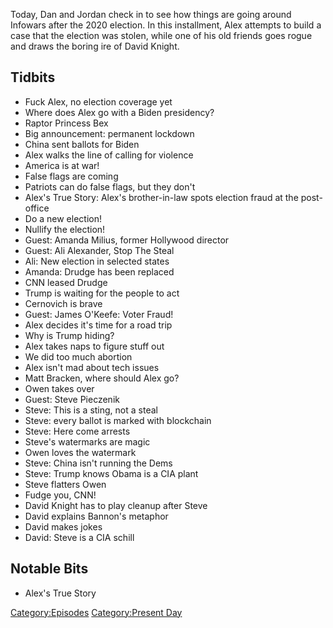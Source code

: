 {{DEFAULTSORT:
    #_EPISODE_0500:November 5-6, 2020
}}{{Episode
    | title             = November 5-6, 2020
    | caption           = Listen to this episode on [https://knowledgefight.libsyn.com/500-november-5-6-2020 Libsyn] [https://open.spotify.com/episode/6izNnGKp5YcqMetoIHFH2J Spotify]
    | episodeNumber     = 500
    | length            = 01:46:39
    | airDate           = November 9, 2020
    | coverageStartDate = November 5, 2020
    | coverageEndDate   = November 6, 2020
    | episodeType       = [[:Category:Present Day|Present Day]]
    | appearance        = [[Raptor Princess Bex]], [[Amanda Milius]], [[Ali Alexander]], [[Mike Cernovich]], [[James O'Keefe]], [[Matt Bracken]], [[Owen Shroyer]], [[Steve Pieczenik]], [[David Knight]]
    | previousEpisode   = [[499: Jordan Takes The Wheel 5]]
    | nextEpisode       = [[501: November 7-8, 2020]]
}}

{{Stub}}

Today, Dan and Jordan check in to see how things are going around Infowars after the 2020 election. In this installment, Alex attempts to build a case that the election was stolen, while one of his old friends goes rogue and draws the boring ire of David Knight.

==Tidbits==

*Fuck Alex, no election coverage yet
*Where does Alex go with a Biden presidency?
*Raptor Princess Bex
*Big announcement: permanent lockdown
*China sent ballots for Biden
*Alex walks the line of calling for violence
*America is at war!
*False flags are coming
*Patriots can do false flags, but they don't
*Alex's True Story: Alex's brother-in-law spots election fraud at the post-office
*Do a new election!
*Nullify the election!
*Guest: Amanda Milius, former Hollywood director
*Guest: Ali Alexander, Stop The Steal
*Ali: New election in selected states
*Amanda: Drudge has been replaced
*CNN leased Drudge
*Trump is waiting for the people to act
*Cernovich is brave
*Guest: James O'Keefe: Voter Fraud!
*Alex decides it's time for a road trip
*Why is Trump hiding?
*Alex takes naps to figure stuff out
*We did too much abortion
*Alex isn't mad about tech issues
*Matt Bracken, where should Alex go?
*Owen takes over
*Guest: Steve Pieczenik
*Steve: This is a sting, not a steal
*Steve: every ballot is marked with blockchain
*Steve: Here come arrests
*Steve's watermarks are magic
*Owen loves the watermark
*Steve: China isn't running the Dems
*Steve: Trump knows Obama is a CIA plant
*Steve flatters Owen
*Fudge you, CNN!
*David Knight has to play cleanup after Steve
*David explains Bannon's metaphor
*David makes jokes
*David: Steve is a CIA schill

==Notable Bits==

*Alex's True Story

[[Category:Episodes]]
[[Category:Present Day]]
